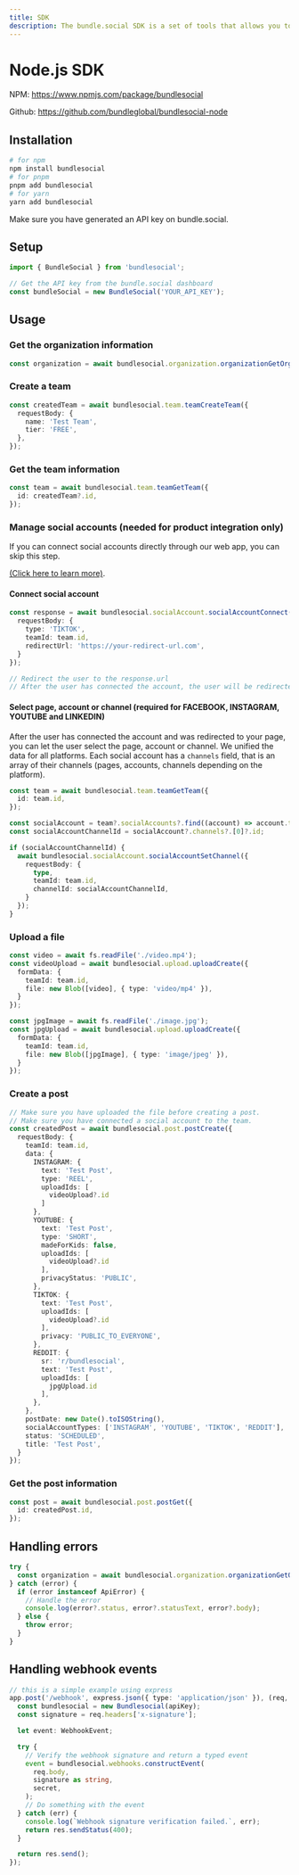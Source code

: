 ```yaml
---
title: SDK
description: The bundle.social SDK is a set of tools that allows you to easily integrate bundle.social into your application.
---
```


# Node.js SDK
NPM: https://www.npmjs.com/package/bundlesocial

Github: https://github.com/bundleglobal/bundlesocial-node

## Installation
```bash
# for npm
npm install bundlesocial
# for pnpm
pnpm add bundlesocial
# for yarn
yarn add bundlesocial
```

<Note>
Make sure you have generated an API key on bundle.social.
</Note>

## Setup
```ts
import { BundleSocial } from 'bundlesocial';

// Get the API key from the bundle.social dashboard
const bundleSocial = new BundleSocial('YOUR_API_KEY');
```

## Usage
### Get the organization information
```ts
const organization = await bundlesocial.organization.organizationGetOrganization();
```

### Create a team
```ts
const createdTeam = await bundlesocial.team.teamCreateTeam({
  requestBody: {
    name: 'Test Team',
    tier: 'FREE',
  },
});
```

### Get the team information
```ts
const team = await bundlesocial.team.teamGetTeam({
  id: createdTeam?.id,
});
```

### Manage social accounts (needed for product integration only)
If you can connect social accounts directly through our web app, you can skip this step.

[(Click here to learn more)](/api-reference/connect-social-accounts).

#### Connect social account
```ts
const response = await bundlesocial.socialAccount.socialAccountConnect({
  requestBody: {
    type: 'TIKTOK',
    teamId: team.id,
    redirectUrl: 'https://your-redirect-url.com',
  }
});

// Redirect the user to the response.url
// After the user has connected the account, the user will be redirected to the redirectUrl
```

#### Select page, account or channel (required for FACEBOOK, INSTAGRAM, YOUTUBE and LINKEDIN)
After the user has connected the account and was redirected to your page, you can let the user select the page, account or channel. We unified the data for all platforms. Each social account has a `channels` field, that is an array of their channels (pages, accounts, channels depending on the platform).

```ts
const team = await bundlesocial.team.teamGetTeam({
  id: team.id,
});

const socialAccount = team?.socialAccounts?.find((account) => account.type === 'YOUTUBE');
const socialAccountChannelId = socialAccount?.channels?.[0]?.id;

if (socialAccountChannelId) {
  await bundlesocial.socialAccount.socialAccountSetChannel({
    requestBody: {
      type,
      teamId: team.id,
      channelId: socialAccountChannelId,
    }
  });
}
```


### Upload a file
```ts
const video = await fs.readFile('./video.mp4');
const videoUpload = await bundlesocial.upload.uploadCreate({
  formData: {
    teamId: team.id,
    file: new Blob([video], { type: 'video/mp4' }),
  }
});

const jpgImage = await fs.readFile('./image.jpg');
const jpgUpload = await bundlesocial.upload.uploadCreate({
  formData: {
    teamId: team.id,
    file: new Blob([jpgImage], { type: 'image/jpeg' }),
  }
});
```

### Create a post
```ts
// Make sure you have uploaded the file before creating a post.
// Make sure you have connected a social account to the team.
const createdPost = await bundlesocial.post.postCreate({
  requestBody: {
    teamId: team.id,
    data: {
      INSTAGRAM: {
        text: 'Test Post',
        type: 'REEL',
        uploadIds: [
          videoUpload?.id
        ]
      },
      YOUTUBE: {
        text: 'Test Post',
        type: 'SHORT',
        madeForKids: false,
        uploadIds: [
          videoUpload?.id
        ],
        privacyStatus: 'PUBLIC',
      },
      TIKTOK: {
        text: 'Test Post',
        uploadIds: [
          videoUpload?.id
        ],
        privacy: 'PUBLIC_TO_EVERYONE',
      },
      REDDIT: {
        sr: 'r/bundlesocial',
        text: 'Test Post',
        uploadIds: [
          jpgUpload.id
        ],
      },
    },
    postDate: new Date().toISOString(),
    socialAccountTypes: ['INSTAGRAM', 'YOUTUBE', 'TIKTOK', 'REDDIT'],
    status: 'SCHEDULED',
    title: 'Test Post',
  }
});
```

### Get the post information
```ts
const post = await bundlesocial.post.postGet({
  id: createdPost.id,
});
```

## Handling errors
```ts
try {
  const organization = await bundlesocial.organization.organizationGetOrganization();
} catch (error) {
  if (error instanceof ApiError) {
    // Handle the error
    console.log(error?.status, error?.statusText, error?.body);
  } else {
    throw error;
  }
}
```

## Handling webhook events
```ts
// this is a simple example using express
app.post('/webhook', express.json({ type: 'application/json' }), (req, res) => {
  const bundlesocial = new Bundlesocial(apiKey);
  const signature = req.headers['x-signature'];

  let event: WebhookEvent;

  try {
    // Verify the webhook signature and return a typed event
    event = bundlesocial.webhooks.constructEvent(
      req.body,
      signature as string,
      secret,
    );
    // Do something with the event
  } catch (err) {
    console.log(`Webhook signature verification failed.`, err);
    return res.sendStatus(400);
  }

  return res.send();
});
```

